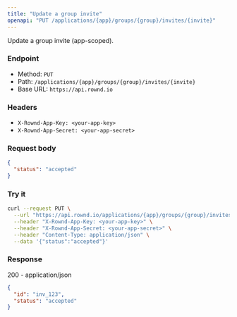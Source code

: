```yaml
---
title: "Update a group invite"
openapi: "PUT /applications/{app}/groups/{group}/invites/{invite}"
---
```


Update a group invite (app-scoped).

### Endpoint

- Method: `PUT`
- Path: `/applications/{app}/groups/{group}/invites/{invite}`
- Base URL: `https://api.rownd.io`

### Headers

- `X-Rownd-App-Key: <your-app-key>`
- `X-Rownd-App-Secret: <your-app-secret>`

### Request body

```json
{
  "status": "accepted"
}
```

### Try it

```bash
curl --request PUT \
  --url "https://api.rownd.io/applications/{app}/groups/{group}/invites/{invite}" \
  --header "X-Rownd-App-Key: <your-app-key>" \
  --header "X-Rownd-App-Secret: <your-app-secret>" \
  --header "Content-Type: application/json" \
  --data '{"status":"accepted"}'
```

### Response

200 - application/json

```json
{
  "id": "inv_123",
  "status": "accepted"
}
```
